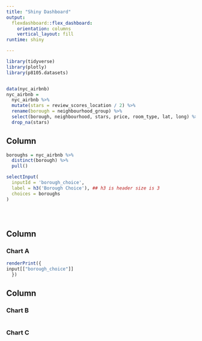 ```yaml
---
title: "Shiny Dashboard"
output: 
  flexdashboard::flex_dashboard:
    orientation: columns
    vertical_layout: fill
runtime: shiny

---
```


```r
library(tidyverse)
library(plotly)
library(p8105.datasets)


data(nyc_airbnb)
nyc_airbnb =
  nyc_airbnb %>% 
  mutate(stars = review_scores_location / 2) %>% 
  rename(borough = neighbourhood_group) %>% 
  select(borough, neighbourhood, stars, price, room_type, lat, long) %>% 
  drop_na(stars)
``` 

Column {.sidebar}
-----------------------------------------------------------------------

```r
boroughs = nyc_airbnb %>% 
  distinct(borough) %>% 
  pull()

selectInput(
  inputId = 'borough_choice',
  label = h3('Borough Choice'), ## h3 is header size is 3
  choices = boroughs
)





```

Column {data-width=650}
-----------------------------------------------------------------------

### Chart A

```r
renderPrint({
input[["borough_choice"]]
  })
```

Column {data-width=350}
-----------------------------------------------------------------------

### Chart B

```r

```

### Chart C

```r

```

